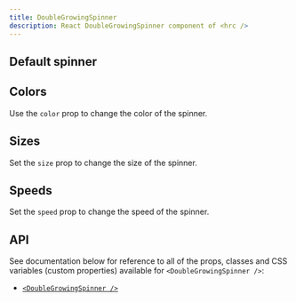 ```yaml
---
title: DoubleGrowingSpinner
description: React DoubleGrowingSpinner component of <hrc />
---
```



## Default spinner

<Demo layout="row">
  <Demos.DoubleGrowingSpinnerDefault />
</Demo>

<SourceCode code={defaultCode} title="default.tsx" />

## Colors

Use the `color` prop to change the color of the spinner.

<Demo layout="row">
  <Demos.DoubleGrowingSpinnerColors />
</Demo>

<SourceCode code={colorsCode} title="colors.tsx" />

## Sizes

Set the `size` prop to change the size of the spinner.

<Demo layout="row">
  <Demos.DoubleGrowingSpinnerSizes />
</Demo>

<SourceCode code={sizesCode} title="sizes.tsx" />

## Speeds

Set the `speed` prop to change the speed of the spinner.

<Demo layout="row">
  <Demos.DoubleGrowingSpinnerSpeeds />
</Demo>

<SourceCode code={speedsCode} title="speeds.tsx" />

## API

See documentation below for reference to all of the props, classes and CSS
variables (custom properties) available for `<DoubleGrowingSpinner />`:

- [`<DoubleGrowingSpinner />`](/hrc/api/double-growing-spinner)
